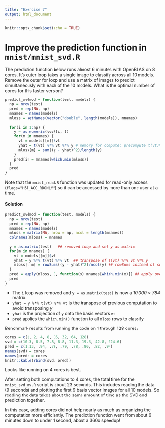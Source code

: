 ```yaml
---
title: "Exercise 7"
output: html_document
---
```


```r
knitr::opts_chunk$set(echo = TRUE)
```
# Improve the prediction function in `mnist/mnist_svd.R`

The prediction function below runs almost 6 minutes with OpenBLAS on 8 cores. It's outer loop takes a single image to classify across all 10 models. Remove the outer for loop and use a matrix of images to predict simultaneously with each of the 10 models. What is the optimal number of cores for this faster version?
```r
predict_svdmod = function(test, models) {
  np = nrow(test)
  pred = rep(NA, np)
  mnames = names(models)
  mloss = setNames(vector("double", length(models)), mnames)
  
  for(i in 1:np) {
    y = as.numeric(test[i, ])
    for(m in mnames) {
      vt = models[[m]]$vt
      yhat = t(vt) %*% vt %*% y # memory for compute: precompute t(vt)%*%vt
      mloss[m] = sum((y - yhat)^2)/length(y)
    }
    pred[i] = mnames[which.min(mloss)]
  }
  pred
}
```
Note that the `mnist_read.R` function was updated for read-only access (`flags="H5F_ACC_RDONLY"`) so it can be accessed by more than one user at a time.

#### Solution

```r
predict_svdmod = function(test, models) {
  np = nrow(test)
  pred = rep(NA, np)
  mnames = names(models)
  mloss = matrix(NA, nrow = np, ncol = length(mnames))
  colnames(mloss) = mnames
  
  y = as.matrix(test)   ## removed loop and set y as matrix
  for(m in mnames) {
    vt = models[[m]]$vt
    yhat = y %*% t(vt) %*% vt  ## transpose of t(vt) %*% vt %*% y
    mloss[, m] = rowSums((y - yhat)^2)/ncol(y) ## rowSums instead of sum
  }
  pred = apply(mloss, 1, function(x) mnames[which.min(x)]) ## apply over rows
  pred
}
```
* The `i` loop was removed and `y = as.matrix(test)` is now a *10 000* $\times$ *784* matrix.  
* `yhat = y %*% t(vt) %*% vt` is the transpose of previous computation to avoid transposing $y$
* `yhat` is the projection of `y` onto the basis vectors `vt`
* `pred` applies the `which.min()` function to all `mloss` rows to classify

Benchmark results from running the code on 1 through 128 cores:
```r
cores = c(1, 2, 4, 8, 16, 32, 64, 128)
svd = c(10.3, 8.5, 7.8, 8.8, 11.3, 19.3, 42.8, 324.6)
pred = c(1.13, .94, .79, .79, .78, .80, .82, .94)
names(svd) = cores
names(pred) = cores
knitr::kable(rbind(svd, pred))
```
Looks like running on 4 cores is best.

After setting both computations to 4 cores, the total time for the `mnist_svd_mv.R` script is about 23 seconds. This includes reading the data (9 seconds) and plotting the first 9 basis vector images for all 10 models. So reading the data takes about the same amount of time as the SVD and prediction together.

In this case, adding cores did not help nearly as much as organizing the computation more efficiently. The prediction function went from about 6 minutes down to under 1 second, about a 360x speedup!
